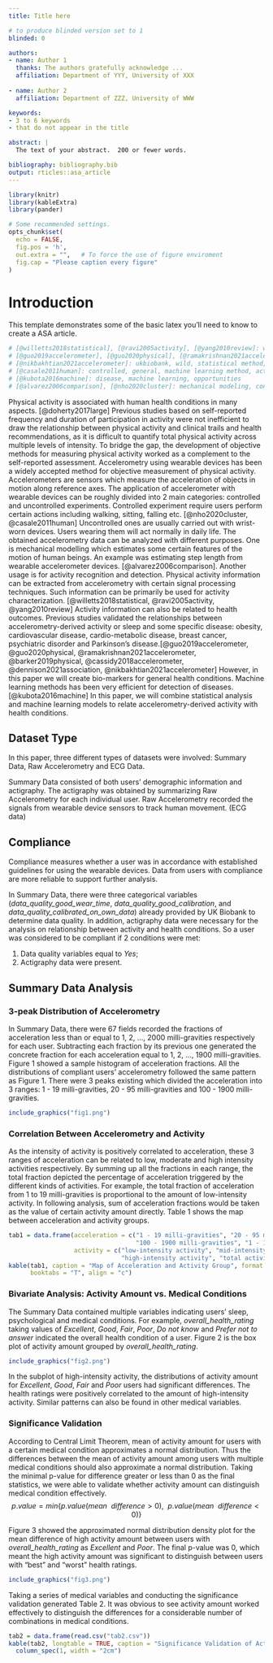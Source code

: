 ```yaml
---
title: Title here

# to produce blinded version set to 1
blinded: 0

authors: 
- name: Author 1
  thanks: The authors gratefully acknowledge ...
  affiliation: Department of YYY, University of XXX
  
- name: Author 2
  affiliation: Department of ZZZ, University of WWW

keywords:
- 3 to 6 keywords
- that do not appear in the title

abstract: |
  The text of your abstract.  200 or fewer words.

bibliography: bibliography.bib
output: rticles::asa_article
---
```


```r
library(knitr)
library(kableExtra)
library(pander)
```

```r
# Some recommended settings. 
opts_chunk$set(
  echo = FALSE,
  fig.pos = 'h',
  out.extra = "",   # To force the use of figure enviroment
  fig.cap = "Please caption every figure"
)
```

# Introduction

This template demonstrates some of the basic latex you'll need to know to create a ASA article.

\section{Background}
\label{sec:background}

```r
# [@willetts2018statistical], [@ravi2005activity], [@yang2010review]: wild, general, method, activity recognition
# [@guo2019accelerometer], [@guo2020physical], [@ramakrishnan2021accelerometer], [@barker2019physical], #[@cassidy2018accelerometer], [@dennison2021association]: ukbiobank, wild, statistical method, a specific disease
# [@nikbakhtian2021accelerometer]: ukbiobank, wild, statistical method, relate accelerometer sleep with a specific disease
# [@casale2011human]: controlled, general, machine learning method, activity recognition
# [@kubota2016machine]: disease, machine learning, opportunities
# [@alvarez2006comparison], [@nho2020cluster]: mechanical modeling, controlled
```

Physical activity is associated with human health conditions in many aspects. [@doherty2017large] Previous studies based on self-reported frequency and duration of participation in activity were not inefficient to draw the relationship between physical activity and clinical trails and health recommendations, as it is difficult to quantify total physical activity across multiple levels of intensity. To bridge the gap, the development of objective methods for measuring physical activity worked as a complement to the self-reported assessment. Accelerometry using wearable devices has been a widely accepted method for objective measurement of physical activity. Accelerometers are sensors which measure the acceleration of objects in motion along reference axes. The application of accelerometer with wearable devices can be roughly divided into 2 main categories: controlled and uncontrolled experiments. Controlled experiment require users perform certain actions including walking, sitting, falling etc. [@nho2020cluster, @casale2011human] Uncontrolled ones are usually carried out with wrist-worn devices. Users wearing them will act normally in daily life. The obtained accelerometry data can be analyzed with different purposes. One is mechanical modelling which estimates some certain features of the motion of human beings. An example was estimating step length from wearable accelerometer devices. [@alvarez2006comparison]. Another usage is for activity recognition and detection. Physical activity information can be extracted from accelerometry with certain signal processing techniques. Such information can be primarily be used for activity characterization. [@willetts2018statistical, @ravi2005activity, @yang2010review] Activity information can also be related to health outcomes. Previous studies validated the relationships between accelerometry-derived activity or sleep and some specific disease: obesity, cardiovascular disease, cardio-metabolic disease, breast cancer, psychiatric disorder and Parkinson's disease.[@guo2019accelerometer, @guo2020physical, @ramakrishnan2021accelerometer, @barker2019physical, @cassidy2018accelerometer, @dennison2021association, @nikbakhtian2021accelerometer] However, in this paper we will create bio-markers for general health conditions. Machine learning methods has been very efficient for detection of diseases. [@kubota2016machine] In this paper, we will combine statistical analysis and machine learning models to relate accelerometry-derived activity with health conditions.

\section{Data}
\label{sec:data}
## Dataset Type
In this paper, three different types of datasets were involved: Summary Data, Raw Accelerometry and ECG Data.   

Summary Data consisted of both users' demographic information and actigraphy. The actigraphy was obtained by summarizing Raw Accelerometry for each individual user. Raw Accelerometry recorded the signals from wearable device sensors to track human movement. (ECG data)

## Compliance
Compliance measures whether a user was in accordance with established guidelines for using the wearable devices. Data from users with compliance are more reliable to support further analysis. 

In Summary Data, there were three categorical variables (*data_quality_good_wear_time*, *data_quality_good_calibration*, and *data_quality_calibrated_on_own_data*) already provided by UK Biobank to determine data quality. In addition, actigraphy data were necessary for the analysis on relationship between activity and health conditions. So a user was considered to be compliant if 2 conditions were met:

1. Data quality variables equal to *Yes*;
2. Actigraphy data were present.

## Summary Data Analysis
### 3-peak Distribution of Accelerometry
In Summary Data, there were 67 fields recorded the fractions of acceleration less than or equal to 1, 2, ..., 2000 milli-gravities respectively for each user. Subtracting each fraction by its previous one generated the concrete fraction for each acceleration equal to 1, 2, ..., 1900 milli-gravities. Figure 1 showed a sample histogram of acceleration fractions. All the distributions of compliant users' accelerometry followed the same pattern as Figure 1. There were 3 peaks existing which divided the acceleration into 3 ranges: 1 - 19 milli-gravities, 20 - 95 milli-gravities and 100 - 1900 milli-gravities.  

```r
include_graphics("fig1.png")
```

### Correlation Between Accelerometry and Activity
As the intensity of activity is positively correlated to acceleration, these 3 ranges of acceleration can be related to low, moderate and high intensity activities respectively. By summing up all the fractions in each range, the total fraction depicted the percentage of acceleration triggered by the different kinds of activities. For example, the total fraction of acceleration from 1 to 19 milli-gravities is proportional to the amount of low-intensity activity. In following analysis, sum of acceleration fractions would be taken as the value of certain activity amount directly. Table 1 shows the map between acceleration and activity groups.  

```r
tab1 = data.frame(acceleration = c("1 - 19 milli-gravities", "20 - 95 milli-gravities", 
                                   "100 - 1900 milli-gravities", "1 - 1900 milli-gravities"),
                  activity = c("low-intensity activity", "mid-intensity activity", 
                               "high-intensity activity", "total activity"))
kable(tab1, caption = "Map of Acceleration and Activity Group", format = "latex", 
      booktabs = "T", align = "c")
```

### Bivariate Analysis: Activity Amount vs. Medical Conditions
The Summary Data contained multiple variables indicating users' sleep, psychological and medical conditions. For example, *overall_health_rating* taking values of *Excellent*, *Good*, *Fair*, *Poor*, *Do not know* and *Prefer not to answer* indicated the overall health condition of a user. Figure 2 is the box plot of activity amount grouped by *overall_health_rating*.

```r
include_graphics("fig2.png")
```

In the subplot of high-intensity activity, the distributions of activity amount for *Excellent*, *Good*, *Fair* and *Poor* users had significant differences. The health ratings were positively correlated to the amount of high-intensity activity. Similar patterns can also be found in other medical variables.

### Significance Validation
According to Central Limit Theorem, mean of activity amount for users with a certain medical condition approximates a normal distribution. Thus the differences between the mean of activity amount among users with multiple medical conditions should also approximate a normal distribution. Taking the minimal p-value for difference greater or less than 0 as the final statistics, we were able to validate whether activity amount can distinguish medical condition effectively.  
$$
p.value = min\{p.value(mean~~difference > 0),~~p.value(mean~~difference < 0)\}
$$

Figure 3 showed the approximated normal distribution density plot for the mean difference of high activity amount between users with *overall_health_rating* as *Excellent* and *Poor*. The final p-value was 0, which meant the high activity amount was significant to distinguish between users with "best" and "worst" health ratings.

```r
include_graphics("fig3.png")
```

Taking a series of medical variables and conducting the significance validation generated Table 2. It was obvious to see activity amount worked effectively to distinguish the differences for a considerable number of combinations in medical conditions. 

```r
tab2 = data.frame(read.csv("tab2.csv"))
kable(tab2, longtable = TRUE, caption = "Significance Validation of Activity Amount Differences Between Medical Conditions", format = "latex", booktabs = "T", align = "c") %>%
  column_spec(1, width = "2cm")
```
